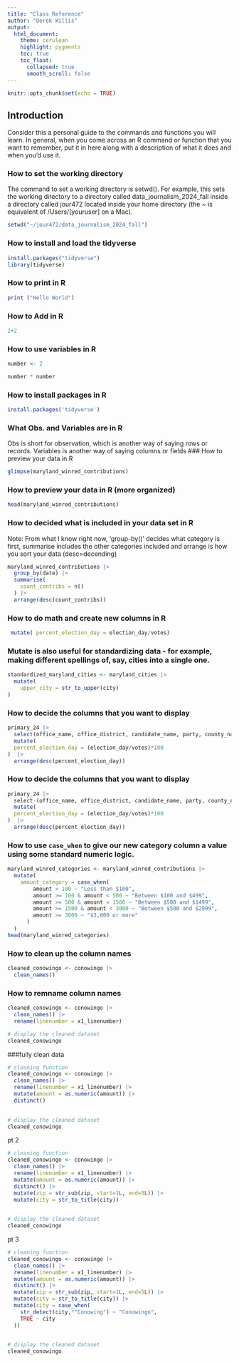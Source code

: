 ```yaml
---
title: "Class Reference"
author: "Derek Willis"
output:
  html_document:
    theme: cerulean
    highlight: pygments
    toc: true
    toc_float:
      collapsed: true
      smooth_scroll: false
---
```


```r
knitr::opts_chunk$set(echo = TRUE)
```

## Introduction

Consider this a personal guide to the commands and functions you will learn. In general, when you come across an R command or function that you want to remember, put it in here along with a description of what it does and when you'd use it.

### How to set the working directory

The command to set a working directory is setwd(). For example, this sets the working directory to a directory called data_journalism_2024_fall inside a directory called jour472 located inside your home directory (the ~ is equivalent of /Users/[youruser] on a Mac).

```r
setwd("~/jour472/data_journalism_2024_fall")


```

### How to install and load the tidyverse

```r
install.packages("tidyverse")
library(tidyverse)
```
### How to print in R

``` r
print ("Hello World")

```

### How to Add in R
``` r
2+2
```

### How to use variables in R
``` r
number <- 2
```
``` r
number * number
```
### How to install packages in R
```r
install.packages('tidyverse')
```
### What Obs. and Variables are in R
Obs is short for observation, which is another way of saying rows or records. Variables is another way of saying columns or fields
### How to preview your data in R
```r
glimpse(maryland_winred_contributions)
```
### How to preview your data in R (more organized)
```r
head(maryland_winred_contributions)
```
### How to decided what is included in your data set in R 
Note: From what I know right now, 'group-by()' decides what category is first, summarise includes the other categories included and arrange is how you sort your data (desc=decending)
```r
maryland_winred_contributions |>
  group_by(date) |>
  summarise(
    count_contribs = n()
  ) |>
  arrange(desc(count_contribs))
```
### How to do math and create new columns in R
```r
 mutate( percent_election_day = election_day/votes)
```
### Mutate is also useful for standardizing data - for example, making different spellings of, say, cities into a single one.
```r
standardized_maryland_cities <- maryland_cities |>
  mutate(
    upper_city = str_to_upper(city)
)
```
### How to decide the columns that you want to display
```r
primary_24 |>
  select(office_name, office_district, candidate_name, party, county_name, election_day, votes) |>
  mutate(
  percent_election_day = (election_day/votes)*100
)  |> 
  arrange(desc(percent_election_day))
```
### How to decide the columns that you want to display
```r
primary_24 |>
  select-(office_name, office_district, candidate_name, party, county_name, election_day, votes) |>
  mutate(
  percent_election_day = (election_day/votes)*100
)  |> 
  arrange(desc(percent_election_day))
```
### How to use `case_when` to give our new category column a value using some standard numeric logic.
```r
maryland_winred_categories <- maryland_winred_contributions |>
  mutate(
    amount_category = case_when(
        amount < 100 ~ "Less than $100",
        amount >= 100 & amount < 500 ~ "Between $100 and $499",
        amount >= 500 & amount < 1500 ~ "Between $500 and $1499",
        amount >= 1500 & amount < 3000 ~ "Between $500 and $2999",
        amount >= 3000 ~ "$3,000 or more"
      )
  )
head(maryland_winred_categories)
```
### How to clean up the column names
```r
cleaned_conowingo <- conowingo |>
  clean_names()
```
### How to remname column names
```r
cleaned_conowingo <- conowingo |>
  clean_names() |> 
  rename(linenumber = x1_linenumber)

# display the cleaned dataset
cleaned_conowingo
```
###fully clean data
```r
# cleaning function
cleaned_conowingo <- conowingo |>
  clean_names() |> 
  rename(linenumber = x1_linenumber) |> 
  mutate(amount = as.numeric(amount)) |> 
  distinct()
  

# display the cleaned dataset
cleaned_conowingo

```
pt 2
```r
# cleaning function
cleaned_conowingo <- conowingo |>
  clean_names() |> 
  rename(linenumber = x1_linenumber) |> 
  mutate(amount = as.numeric(amount)) |> 
  distinct() |>
  mutate(zip = str_sub(zip, start=1L, end=5L)) |>
  mutate(city = str_to_title(city))
  

# display the cleaned dataset
cleaned_conowingo

```
pt 3 
```r
# cleaning function
cleaned_conowingo <- conowingo |>
  clean_names() |> 
  rename(linenumber = x1_linenumber) |> 
  mutate(amount = as.numeric(amount)) |> 
  distinct() |>
  mutate(zip = str_sub(zip, start=1L, end=5L)) |>
  mutate(city = str_to_title(city)) |>
  mutate(city = case_when(
    str_detect(city,"^Conowing") ~ "Conowingo",
    TRUE ~ city
  ))
  

# display the cleaned dataset
cleaned_conowingo

```